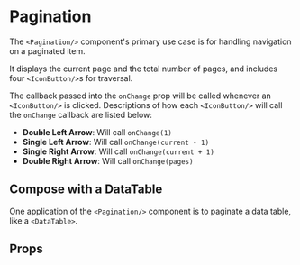 
<Meta component={Pagination} title="Docs/Pagination" />

# Pagination

The `<Pagination/>` component's primary use case is for handling navigation on a paginated item.

It displays the current page and the total number of pages, and includes four `<IconButton/>`s for traversal.

The callback passed into the `onChange` prop will be called whenever an `<IconButton/>` is clicked. Descriptions of how each `<IconButton/>` will call the `onChange` callback are listed below:

- **Double Left Arrow**: Will call `onChange(1)`
- **Single Left Arrow**: Will call `onChange(current - 1)`
- **Single Right Arrow**: Will call `onChange(current + 1)`
- **Double Right Arrow**: Will call `onChange(pages)`

<Editor code={storyBasic} />



## Compose with a DataTable

One application of the `<Pagination/>` component is to paginate a data table, like a `<DataTable>`.

<Editor code={storyWithDataTable} />

## Props

<ArgsTable of={Pagination} exclude={excludedProps} />
